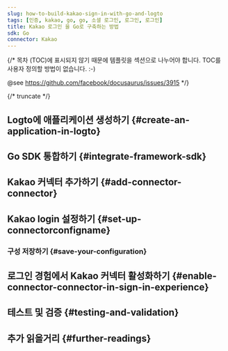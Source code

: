 ```yaml
---
slug: how-to-build-kakao-sign-in-with-go-and-logto
tags: [인증, kakao, go, go, 소셜 로그인, 로그인, 로그인]
title: Kakao 로그인 을 Go로 구축하는 방법
sdk: Go
connector: Kakao
---
```


{/*
  목차 (TOC)에 표시되지 않기 때문에 템플릿을 섹션으로 나누어야 합니다.
  TOC를 사용자 정의할 방법이 없습니다. :-)

  @see https://github.com/facebook/docusaurus/issues/3915
*/}




{/* truncate */}

<Intro connector={connector} sdk="Go" link="https://go.dev" />

## Logto에 애플리케이션 생성하기 \{#create-an-application-in-logto}

<CreateApplication type="Traditional web" framework="Go" />

## Go SDK 통합하기 \{#integrate-framework-sdk}

<IntegrateSdk />

## Kakao 커넥터 추가하기 \{#add-connector-connector}

<AddSocialConnector connector={connector} framework="Go" />

## Kakao login 설정하기 \{#set-up-connectorconfigname}

<ConnectorGuide />

### 구성 저장하기 \{#save-your-configuration}

<SaveYourConfiguration connector={connector} />

## 로그인 경험에서 Kakao 커넥터 활성화하기 \{#enable-connector-connector-in-sign-in-experience}

<EnableSocialConnector connector={connector} />

## 테스트 및 검증 \{#testing-and-validation}

<TestingAndValidation connector={connector} sdk="Go" />

## 추가 읽을거리 \{#further-readings}

<FurtherReadings />